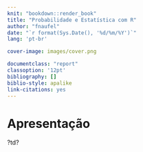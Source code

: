 ```yaml
--- 
knit: "bookdown::render_book"
title: "Probabilidade e Estatística com R"
author: "fnaufel"
date: "`r format(Sys.Date(), '%d/%m/%Y')`"
lang: 'pt-br'

cover-image: images/cover.png

documentclass: "report"
classoption: '12pt'
bibliography: []
biblio-style: apalike
link-citations: yes
---
```


# Apresentação {- #apresentacao}

?td?
